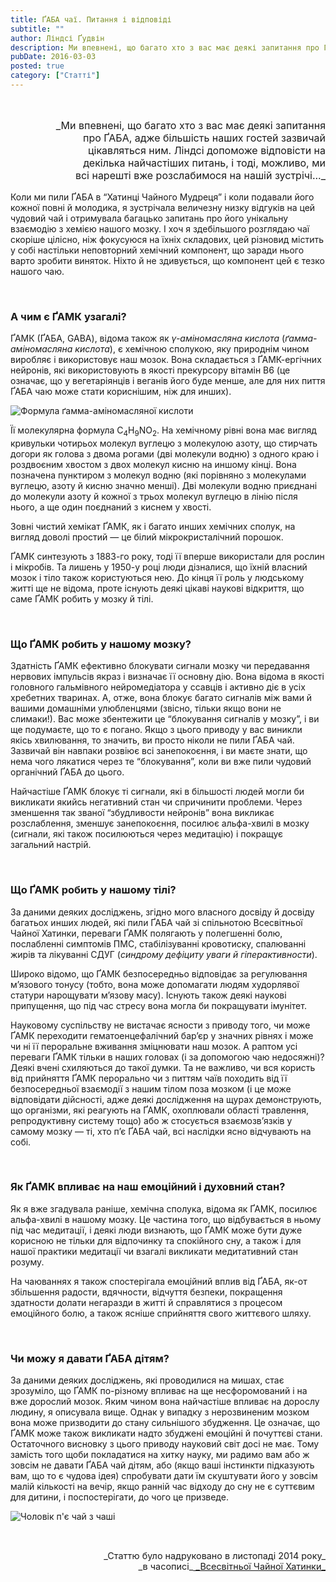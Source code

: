 ```yaml
---
title: ҐАБА чаї. Питання і відповіді
subtitle: ""
author: Ліндсі Ґудвін
description: Ми впевнені, що багато хто з вас має деякі запитання про ҐАБА, адже більшість наших гостей зазвичай цікавляться ним...
pubDate: 2016-03-03
posted: true
category: ["Статті"]
---
```


<p>&nbsp;</p>

<p style="font-size: 1rem; text-align: right;text-wrap: balance;">_Ми впевнені, що багато хто з вас має деякі запитання про ҐАБА, адже більшість наших гостей зазвичай цікавляться ним. Ліндсі допоможе відповісти на декілька найчастіших питань, і тоді, можливо, ми всі нарешті вже розслабимося на нашій зустрічі..._</p>

Коли ми пили ҐАБА в “Хатинці Чайного Мудреця” і коли подавали його кожної повні й молодика, я зустрічала величезну низку відгуків на цей чудовий чай і отримувала багацько запитань про його унікальну взаємодію з хемією нашого мозку. І хоч я здебільшого розглядаю чаї скоріше цілісно, ніж фокусуюся на їхніх складових, цей різновид містить у собі настільки неповторний хемічний компонент, що заради нього варто зробити виняток. Ніхто й не здивується, що компонент цей є тезко нашого чаю.

<p>&nbsp;</p>

### А чим є ҐАМК узагалі?

ҐАМК (ҐАБА, GABA), відома також як _γ-аміномасляна кислота_ (_ґамма-аміномасляна кислота_), є хемічною сполукою, яку природнім чином виробляє і використовує наш мозок. Вона складається з ҐАМК-ергічних нейронів, які використовують в якості прекурсору вітамін B6 (це означає, що у вегетаріянців і веганів його буде менше, але для них пиття ҐАБА чаю може стати кориснішим, ніж для инших).

<img class="float-right" src={Image1.src} alt="Формула ґамма-аміномасляної кислоти" />

Її молекулярна формула C<sub>4</sub>H<sub>9</sub>NO<sub>2</sub>. На хемічному рівні вона має вигляд кривульки чотирьох молекул вуглецю з молекулою азоту, що стирчать догори як голова з двома рогами (дві молекули водню) з одного краю і роздвоєним хвостом з двох молекул кисню на иншому кінці. Вона позначена пунктиром з молекул водню (які порівняно з молекулами вуглецю, азоту й кисню значно менші). Дві молекули водню приєднані до молекули азоту й кожної з трьох молекул вуглецю в лінію після нього, а ще один поєднаний з киснем у хвості.

Зовні чистий хемікат ҐАМК, як і багато инших хемічних сполук, на вигляд доволі простий — це білий мікрокристалічний порошок.

ҐАМК синтезують з 1883-го року, тоді її вперше використали для рослин і мікробів. Та лишень у 1950-у році люди дізналися, що їхній власний мозок і тіло також користуються нею. До кінця її роль у людському житті ще не відома, проте існують деякі цікаві наукові відкриття, що саме ҐАМК робить у мозку й тілі.

<p>&nbsp;</p>

### Що ҐАМК робить у нашому мозку?

Здатність ҐАМК ефективно блокувати сигнали мозку чи передавання нервових імпульсів якраз і визначає її основну дію. Вона відома в якості головного гальмівного нейромедіатора у ссавців і активно діє в усіх хребетних тваринах. А, отже, вона блокує багато сигналів між вами й вашими домашніми улюбленцями (звісно, тільки якщо вони не слимаки!). Вас може збентежити це “блокування сигналів у мозку”, і ви ще подумаєте, що то є погано. Якщо з цього приводу у вас виникли якісь хвилювання, то значить, ви просто ніколи не пили ҐАБА чай. Зазвичай він навпаки розвіює всі занепокоєння, і ви маєте знати, що нема чого лякатися через те “блокування”, коли ви вже пили чудовий органічний ҐАБА до цього.

Найчастіше ҐАМК блокує ті сигнали, які в більшості людей могли би викликати якийсь негативний стан чи спричинити проблеми. Через зменшення так званої “збудливости нейронів” вона викликає розслаблення, зменшує занепокоєння, посилює альфа-хвилі в мозку (сигнали, які також посилюються через медитацію) і покращує загальний настрій.

<p>&nbsp;</p>

### Що ҐАМК робить у нашому тілі?

За даними деяких досліджень, згідно мого власного досвіду й досвіду багатьох инших людей, які пили ҐАБА чай зі спільнотою Всесвітньої Чайної Хатинки, переваги ҐАМК полягають у полегшенні болю, послабленні симптомів ПМС, стабілізуванні кровотиску, спалюванні жирів та лікуванні СДУГ (_синдрому дефіциту уваги й гіперактивности_).

Широко відомо, що ҐАМК безпосередньо відповідає за регулювання м’язового тонусу (тобто, вона може допомагати людям худорлявої статури нарощувати м’язову масу). Існують також деякі наукові припущення, що під час стресу вона могла би покращувати імунітет.

Науковому суспільству не вистачає ясности з приводу того, чи може ҐАМК переходити гематоенцефалічний бар’єр у значних рівнях і може чи ні її пероральне вживання зміцнювати наш мозок. А раптом усі переваги ҐАМК тільки в наших головах (і за допомогою чаю недосяжні)? Деякі вчені схиляються до такої думки. Та не важливо, чи вся користь від прийняття ҐАМК перорально чи з питтям чаїв походить від її безпосередньої взаємодії з нашим тілом поза мозком (і це може відповідати дійсності, адже деякі дослідження на щурах демонструють, що організми, які реагують на ҐАМК, охоплювали області травлення, репродуктивну систему тощо) або ж стосується взаємозв’язків у самому мозку — ті, хто п’є ҐАБА чай, всі наслідки ясно відчувають на собі.

<p>&nbsp;</p>

### Як ҐАМК впливає на наш емоційний і духовний стан?

Як я вже згадувала раніше, хемічна сполука, відома як ҐАМК, посилює альфа-хвилі в нашому мозку. Це частина того, що відбувається в ньому під час медитації, і деякі люди визнають, що ҐАМК може бути дуже корисною не тільки для відпочинку та спокійного сну, а також і для нашої практики медитації чи взагалі викликати медитативний стан розуму.

На чаюваннях я також спостерігала емоційний вплив від ҐАБА, як-от збільшення радости, вдячности, відчуття безпеки, покращення здатности долати негаразди в житті й справлятися з процесом емоційного болю, а також ясніше сприйняття свого життєвого шляху.

<p>&nbsp;</p>

### Чи можу я давати ҐАБА дітям?

За даними деяких досліджень, які проводилися на мишах, стає зрозуміло, що ҐАМК по-різному впливає на ще несфоромований і на вже дорослий мозок. Яким чином вона найчастіше впливає на дорослу людину, я описувала вище. Однак у випадку з нерозвиненим мозком вона може призводити до стану сильнішого збудження. Це означає, що ҐАМК може також викликати надто збуджені емоційні й почуттєві стани. Остаточного висновку з цього приводу науковий світ досі не має. Тому замість того щоби покладатися на хитку науку, ми радимо вам або ж зовсім не давати ҐАБА чай дітям, або (якщо ваші інстинкти підказують вам, що то є чудова ідея) спробувати дати їм скуштувати його у зовсім малій кількості на вечір, якщо ранній час відходу до сну не є суттєвим для дитини, і поспостерігати, до чого це призведе.

<img class="align-center" src={Image2.src} alt="Чоловік п'є чай з чаші" />

<p>&nbsp;</p>
<p align="right" style="font-size: 0.9rem;">_Статтю було надруковано в листопаді 2014 року_<br />_в часописі_<a title="globalteahut.org" href="http://www.globalteahut.org/" target="blank" rel="noopener"> _Всесвітньої Чайної Хатинки_ </a></p>